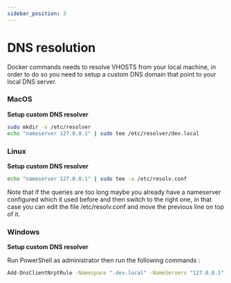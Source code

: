 ```yaml
---
sidebar_position: 3
---
```


# DNS resolution

Docker commands needs to resolve VHOSTS from your local machine, in order to do so you need to setup a custom DNS domain that point to your local DNS server.

### MacOS

**Setup custom DNS resolver**

```sh
sudo mkdir -v /etc/resolver
echo "nameserver 127.0.0.1" | sudo tee /etc/resolver/dev.local
```

### Linux

**Setup custom DNS resolver**

```sh
echo "nameserver 127.0.0.1" | sudo tee -a /etc/resolv.conf
```

Note that if the queries are too long maybe you already have a nameserver configured which it used before and then switch to the right one, in that case you can edit the file /etc/resolv.conf and move the previous line on top of it.

### Windows

**Setup custom DNS resolver**

Run PowerShell as administrator then run the following commands :

```sh
Add-DnsClientNrptRule -Namespace ".dev.local" -NameServers "127.0.0.1"
```